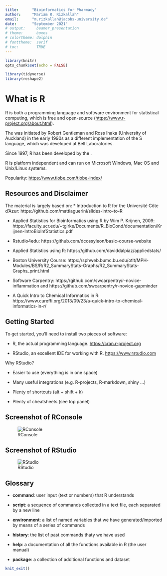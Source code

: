```yaml
---
title:      "Bioinformatics for Pharmacy"
author:     "Mariam R. Rizkallah"
email:      "m.rizkallah@jacobs-university.de"
date:       "September 2021"
# output:     beamer_presentation
# theme:      boxes
# colortheme: dolphin
# fonttheme:  serif
# toc:        TRUE
---
```


```r
library(knitr)
opts_chunk$set(echo = FALSE)

library(tidyverse)
library(reshape2)
```

# What is R

R is both a programming language and software environment for statistical computing, which is free and open-source (<https://www.r-project.org/about.html>).

The \emph{R Project} was initiated by Robert Gentleman and Ross Ihaka (University of Auckland) in the early 1990s as a different implementation of the S language, which was developed at Bell Laboratories.

Since 1997, R has been developed by the \emph{R Development Core Team}.

R is platform independent and can run on Microsoft Windows, Mac OS and Unix/Linux systems.

Popularity: <https://www.tiobe.com/tiobe-index/>

## Resources and Disclaimer
The material is largely based on:
* Introduction to R for the Université Côte d'Azur: https://github.com/mattiaguerini/slides-intro-to-R

* Applied Statistics for Bioinformatics using R by Wim P. Krijnen, 2009: https://faculty.ucr.edu/~tgirke/Documents/R_BioCond/documentation/Krijnen-IntroBioInfStatistics.pdf

* Rstudio4edu: https://github.com/dcossyleon/basic-course-website

* Applied Statistics using R: https://github.com/daviddalpiaz/appliedstats/

* Boston University Course: https://sphweb.bumc.bu.edu/otlt/MPH-Modules/BS/R/R2_SummaryStats-Graphs/R2_SummaryStats-Graphs_print.html

* Software Carpentry: https://github.com/swcarpentry/r-novice-inflammation and https://github.com/swcarpentry/r-novice-gapminder

* A Quick Intro to Chemical Informatics in R: https://www.cureffi.org/2013/09/23/a-quick-intro-to-chemical-informatics-in-r/

## Getting Started
To get started, you'll need to install two pieces of software:

- R, the actual programming language. <https://cran.r-project.org>

- RStudio, an excellent IDE for working with R. <https://www.rstudio.com>

Why RStudio?\footnote{\scriptsize You must have installed R before using RStudio.}

- Easier to use (everything is in one space)

- Many useful integrations (e.g. R-projects, R-markdown, shiny ...)

- Plenty of shortcuts (alt + shift + k)

- Plenty of cheatsheets (see top panel)

## Screenshot of RConsole
![RConsole](figures/r_console.png)

## Screenshot of RStudio
![RStudio](figures/r_studio.png)

## Glossary
- **command**: user input (text or numbers) that R understands

- **script**: a sequence of commands collected in a text file, each separated by a new line

- **environment**: a list of named variables that we have generated/imported by means of a series of commands

- **history**: the list of past commands thaty we have used

- **help**: a documentation of all the functions available in R (the user manual)

- **package**: a collection of additional functions and dataset

```r
knit_exit()
```
